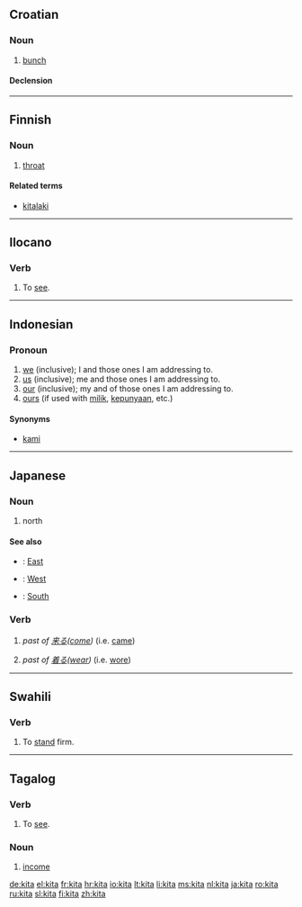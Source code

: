 ==Croatian==

===Noun===
{{hr-noun|g=f|kite}}

# [[bunch]]

====Declension====
{{hr-decl-noun
|kita|kite
|kite|kita
|kiti|kitama
|kitu|kite
|kito|kite
|kiti|kitama
|kitom|kitama
}}

----

==Finnish==

===Noun===
{{fi-noun|ki|type=rauta}}

# [[throat]]

====Related terms====
*[[kitalaki]]

----

==Ilocano==

===Verb===
{{infl|ilo|noun|used in the form|makita}}

# To [[see]].

----

==Indonesian==

===Pronoun===
{{infl|id|pronoun}}

# [[we]] (inclusive); I and those ones I am addressing to.
# [[us]]  (inclusive); me and those ones I am addressing to.
# [[our]]  (inclusive); my and of those ones I am addressing to.
# [[ours]] (if used with [[milik]], [[punya|kepunyaan]], etc.)

====Synonyms====
* [[kami]]

----

==Japanese==

===Noun===
{{ja-noun|r|hira=きた}}

# {{ja-def|北}} north

====See also====
* {{t|ja|東|tr=[[ひがし]], [[higashi]]}}: [[East]]
* {{t|ja|西|tr=[[にし]], [[nishi]]}}: [[West]]
* {{t|ja|南|tr=[[みなみ]], [[minami]]}}: [[South]]

===Verb===
# {{ja-def|来た}} ''past of [[来る]]([[come]])'' (i.e. [[came]])
# {{ja-def|着た}} ''past of [[着る]]([[wear]])'' (i.e. [[wore]])

----

==Swahili==

===Verb===
{{infl|sw|verb}}

# To [[stand]] firm.

----

==Tagalog==

===Verb===
{{infl|tl|verb|used in the form|makita}}

# To [[see]].

===Noun===
{{infl|tl|noun}}

# [[income]]

[[de:kita]]
[[el:kita]]
[[fr:kita]]
[[hr:kita]]
[[io:kita]]
[[lt:kita]]
[[li:kita]]
[[ms:kita]]
[[nl:kita]]
[[ja:kita]]
[[ro:kita]]
[[ru:kita]]
[[sl:kita]]
[[fi:kita]]
[[zh:kita]]